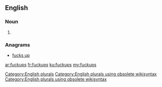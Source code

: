 ==English==

===Noun===
{{head|en}}

# {{plural of|fuckup}}

===Anagrams===
* [[fucks up#English|fucks up]]

[[Category:English plurals]][[Category:English plurals using obsolete wikisyntax]][[Category:English plurals using obsolete wikisyntax]]

[[ar:fuckups]]
[[fr:fuckups]]
[[ku:fuckups]]
[[my:fuckups]]